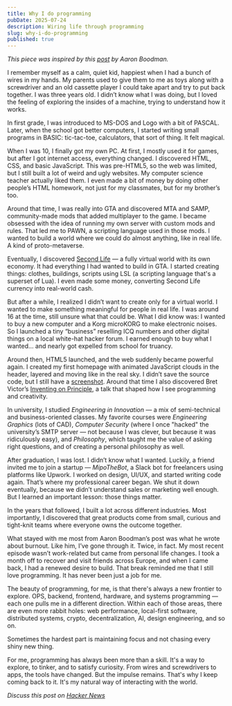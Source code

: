```yaml
---
title: Why I do programming
pubDate: 2025-07-24
description: Wiring life through programming
slug: why-i-do-programming
published: true
---
```


_This piece was inspired by this [post](https://www.quora.com/How-did-you-realize-that-programming-was-your-passion/answer/Aaron-Boodman) by Aaron Boodman._

I remember myself as a calm, quiet kid, happiest when I had a bunch of wires in my hands. My parents used to give them to me as toys along with a screwdriver and an old cassette player I could take apart and try to put back together. I was three years old. I didn’t know what I was doing, but I loved the feeling of exploring the insides of a machine, trying to understand how it works.

In first grade, I was introduced to MS-DOS and Logo with a bit of PASCAL. Later, when the school got better computers, I started writing small programs in BASIC: tic-tac-toe, calculators, that sort of thing. It felt magical.

When I was 10, I finally got my own PC. At first, I mostly used it for games, but after I got internet access, everything changed. I discovered HTML, CSS, and basic JavaScript. This was pre-HTML5, so the web was limited, but I still built a lot of weird and ugly websites. My computer science teacher actually liked them. I even made a bit of money by doing other people’s HTML homework, not just for my classmates, but for my brother’s too.

Around that time, I was really into GTA and discovered MTA and SAMP, community-made mods that added multiplayer to the game. I became obsessed with the idea of running my own server with custom mods and rules. That led me to PAWN, a scripting language used in those mods. I wanted to build a world where we could do almost anything, like in real life. A kind of proto-metaverse.

Eventually, I discovered [Second Life](https://secondlife.com/) — a fully virtual world with its own economy. It had everything I had wanted to build in GTA. I started creating things: clothes, buildings, scripts using LSL (a scripting language that's a superset of Lua). I even made some money, converting Second Life currency into real-world cash.

But after a while, I realized I didn’t want to create only for a virtual world. I wanted to make something meaningful for people in real life. I was around 16 at the time, still unsure what that could be. What I did know was: I wanted to buy a new computer and a Korg microKORG to make electronic noises. So I launched a tiny “business” reselling ICQ numbers and other digital things on a local white-hat hacker forum. I earned enough to buy what I wanted… and nearly got expelled from school for truancy.

Around then, HTML5 launched, and the web suddenly became powerful again. I created my first homepage with animated JavaScript clouds in the header, layered and moving like in the real sky. I didn’t save the source code, but I still have a [screenshot](https://www.flickr.com/photos/artiffical/6315413321/in/dateposted-public/). Around that time I also discovered Bret Victor’s [Inventing on Principle](https://youtu.be/EGqwXt90ZqA), a talk that shaped how I see programming and creativity.

In university, I studied _Engineering in Innovation_ — a mix of semi-technical and business-oriented classes. My favorite courses were _Engineering Graphics_ (lots of CAD), _Computer Security_ (where I once "hacked" the university’s SMTP server — not because I was clever, but because it was ridiculously easy), and _Philosophy_, which taught me the value of asking right questions, and of creating a personal philosophy as well.

After graduation, I was lost. I didn’t know what I wanted. Luckily, a friend invited me to join a startup — _MipoTheBot_, a Slack bot for freelancers using platforms like Upwork. I worked on design, UI/UX, and started writing code again. That’s where my professional career began. We shut it down eventually, because we didn’t understand sales or marketing well enough. But I learned an important lesson: those things matter.

In the years that followed, I built a lot across different industries. Most importantly, I discovered that great products come from small, curious and tight-knit teams where everyone owns the outcome together.

What stayed with me most from Aaron Boodman’s post was what he wrote about burnout. Like him, I’ve gone through it. Twice, in fact. My most recent episode wasn’t work-related but came from personal life changes. I took a month off to recover and visit friends across Europe, and when I came back, I had a renewed desire to build. That break reminded me that I still love programming. It has never been just a job for me.

The beauty of programming, for me, is that there's always a new frontier to explore. OPS, backend, frontend, hardware, and systems programming — each one pulls me in a different direction. Within each of those areas, there are even more rabbit holes: web performance, local-first software, distributed systems, crypto, decentralization, AI, design engineering, and so on.

Sometimes the hardest part is maintaining focus and not chasing every shiny new thing.

For me, programming has always been more than a skill. It's a way to explore, to tinker, and to satisfy curiosity. From wires and screwdrivers to apps, the tools have changed. But the impulse remains. That's why I keep coming back to it. It's my natural way of interacting with the world.

_Discuss this post on [Hacker News](https://news.ycombinator.com/item?id=44691722)_
